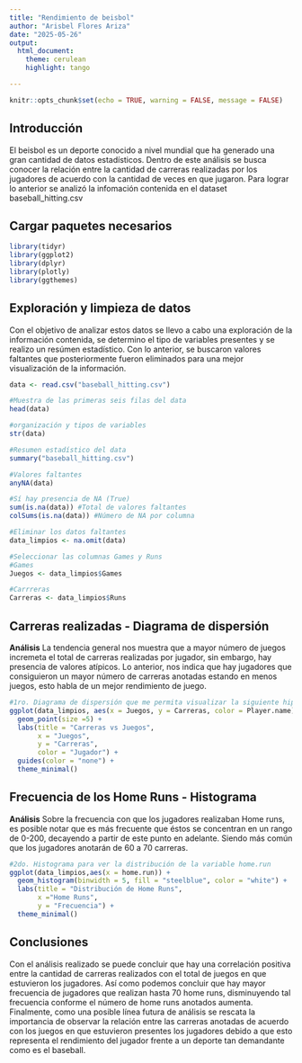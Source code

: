 ---
title: "Rendimiento de beisbol"
author: "Arisbel Flores Ariza"
date: "2025-05-26"
output:
  html_document:
    theme: cerulean
    highlight: tango

---

```{r setup, include=FALSE}
knitr::opts_chunk$set(echo = TRUE, warning = FALSE, message = FALSE)
```

## Introducción

El beisbol es un deporte conocido a nivel mundial que ha generado una gran cantidad de datos estadísticos.
Dentro de este análisis se busca conocer la relación entre la cantidad de carreras realizadas por los jugadores de acuerdo con la cantidad de veces en que jugaron.
Para lograr lo anterior se analizó la infomación contenida en el dataset baseball_hitting.csv 

## Cargar paquetes necesarios

```{r packages}
library(tidyr)
library(ggplot2)
library(dplyr)
library(plotly)
library(ggthemes)

```

## Exploración y limpieza de datos

Con el objetivo de analizar estos datos se llevo a cabo una exploración de la información contenida, se determino el tipo de variables presentes y se realizo un resúmen estadístico.
Con lo anterior, se buscaron valores faltantes que posteriormente fueron eliminados para una mejor visualización de la información.

```{r Baseball hitting, echo=FALSE}
data <- read.csv("baseball_hitting.csv")

#Muestra de las primeras seis filas del data
head(data)

#organización y tipos de variables
str(data)

#Resumen estadístico del data
summary("baseball_hitting.csv")

#Valores faltantes
anyNA(data)

#Sí hay presencia de NA (True)
sum(is.na(data)) #Total de valores faltantes
colSums(is.na(data)) #Número de NA por columna

#Eliminar los datos faltantes
data_limpios <- na.omit(data)

#Seleccionar las columnas Games y Runs
#Games
Juegos <- data_limpios$Games

#Carrreras
Carreras <- data_limpios$Runs


```


## Carreras realizadas - Diagrama de dispersión

**Análisis** La tendencia general nos muestra que a mayor número de juegos incremeta el total de carreras realizadas por jugador, sin embargo, hay presencia de valores atípicos.
Lo anterior, nos indica que hay jugadores que consiguieron un mayor número de carreras anotadas estando en menos juegos, esto habla de un mejor rendimiento de juego.

```{r Diagrama de dispersión}
#1ro. Diagrama de dispersión que me permita visualizar la siguiente hipótesis: "A mayor número de juegos mayor número de carreras"
ggplot(data_limpios, aes(x = Juegos, y = Carreras, color = Player.name)) +
  geom_point(size =5) +
  labs(title = "Carreras vs Juegos",
       x = "Juegos",
       y = "Carreras",
       color = "Jugador") +
  guides(color = "none") +
  theme_minimal()
```

## Frecuencia de los Home Runs - Histograma

**Análisis**
Sobre la frecuencia con que los jugadores realizaban Home runs, es posible notar que es más frecuente que éstos se concentran en un rango de 0-200, decayendo a partir de este punto en adelante.
Siendo más común que los jugadores anotarán de 60 a 70 carreras.

```{r Histograma}
#2do. Histograma para ver la distribución de la variable home.run
ggplot(data_limpios,aes(x = home.run)) +
  geom_histogram(binwidth = 5, fill = "steelblue", color = "white") +
  labs(title = "Distribución de Home Runs",
       x ="Home Runs",
       y = "Frecuencia") +
  theme_minimal()
```

## Conclusiones
Con el análisis realizado se puede concluir que hay una correlación positiva entre la cantidad de carreras realizados con el total de juegos en que estuvieron los jugadores.
Así como podemos concluir que hay mayor frecuencia de jugadores que realizan hasta 70 home runs, disminuyendo tal frecuencia conforme el número de home runs anotados aumenta.
Finalmente, como una posible línea futura de análisis se rescata la importancia de observar la relación entre las carreras anotadas de acuerdo con los juegos en que estuvieron presentes los jugadores debido a que esto representa el rendimiento del jugador frente a un deporte tan demandante como es el baseball. 
